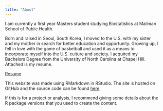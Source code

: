 ```yaml
---
title: "About"
---
```


I am currently a first year Masters student studying Biostatistics at Mailman School of Public Health. 

Born and raised in Seoul, South Korea, I moved to the U.S. with my sister and my mother in search for better education and opportunity. Growing up, I fell in love with the game of basketball and used it as a means to incorporate myself into the U.S. culture and society. I acquired my Bachelors Degree from the University of North Carolina at Chapel Hill. Attached is my resume. 

[Resume](file:///C:/Users/steph/Desktop/Biostatistical%20Methods/Hw2_problem%201.pdf)




This website was made using RMarkdown in RStudio. The site is hosted on GitHub and the source code can be found [here](https://github.com/steveshin31/steveshin31.github.io)



If this is for a project or analysis, I recommend giving some details about the R package versions that you used to create the content.